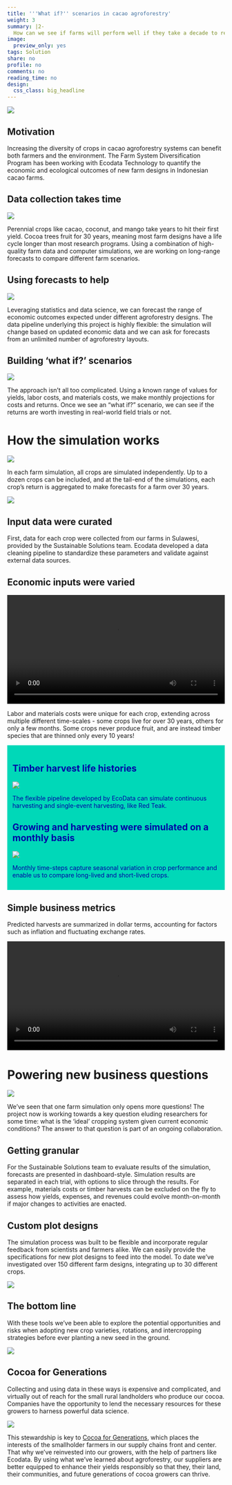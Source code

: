 ```yaml
---
title: '''What if?'' scenarios in cacao agroforestry'
weight: 3
summary: |2-
  How can we see if farms will perform well if they take a decade to reach maturity? Using a combination of farm data and computer simulations, we can see how things will play out before planting a single seed.
image:
  preview_only: yes
tags: Solution
share: no
profile: no
comments: no
reading_time: no
design:
  css_class: big_headline
---
```


<style>
p.caption {
  font-size: 0.8em;
  padding: 0px 0px 40px 0px;
}
qt {
  color: #525252;
}
</style>

<img src="landscape.jpg" style="border-radius: 5%;" />

## Motivation

Increasing the diversity of crops in cacao agroforestry systems can benefit both farmers and the environment. The Farm System Diversification Program has been working with Ecodata Technology to quantify the economic and ecological outcomes of new farm designs in Indonesian cacao farms.

## Data collection takes time

<img src="collection.jpg" style="border-radius: 5%;" />

Perennial crops like cacao, coconut, and mango take years to hit their first yield. Cocoa trees fruit for 30 years, meaning most farm designs have a life cycle longer than most research programs. Using a combination of high-quality farm data and computer simulations, we are working on long-range forecasts to compare different farm scenarios.

## Using forecasts to help

<!-- The webm version loses the pause at the end, so I've retained gifs for the timelapse animations. Just uncomment to revert to the webms. -->

<!-- <video autoplay loop style="width:100%" controls src="cocoa_sim.webm"></video> -->

<img src="cocoa_mars.gif" />

Leveraging statistics and data science, we can forecast the range of economic outcomes expected under different agroforestry designs. The data pipeline underlying this project is highly flexible: the simulation will change based on updated economic data and we can ask for forecasts from an unlimited number of agroforestry layouts.

## Building 'what if?' scenarios

<img src="nursury.jpg" style="border-radius: 5%;" />

The approach isn't all too complicated. Using a known range of values for yields, labor costs, and materials costs, we make monthly projections for costs and returns. Once we see an "what if?" scenario, we can see if the returns are worth investing in real-world field trials or not.

# How the simulation works

<!-- The webm version loses the pause at the end, so I've retained gifs for the two timelapse animations. Just uncomment to revert to the webms. -->

<!-- <video autoplay loop style="width:100%" controls src="facet_time.webm"></video> -->

<img src="facet_mars.gif" />

In each farm simulation, all crops are simulated independently. Up to a dozen crops can be included, and at the tail-end of the simulations, each crop's return is aggregated to make forecasts for a farm over 30 years.

<img src="agg_mars.gif" />

## Input data were curated

First, data for each crop were collected from our farms in Sulawesi, provided by the Sustainable Solutions team. Ecodata developed a data cleaning pipeline to standardize these parameters and validate against external data sources.

## Economic inputs were varied

<video autoplay loop style="width:100%" controls src="inputs.webm"></video>

Labor and materials costs were unique for each crop, extending across multiple different time-scales - some crops live for over 30 years, others for only a few months. Some crops never produce fruit, and are instead timber species that are thinned only every 10 years!

<!-- Have to use html tags rather than markdown to get the coloured box panels to look right. Copy them or just let me know which bits you'd like in boxes and I'll do it tomorrow. -->

<div style="background-color:  #00D8B8; color: #0000A5; padding: 12px">

<h2 style="color: #0000A5"> Timber harvest life histories </h2>

<img src="thinning.jpeg" style="border-radius: 5%;" />

The flexible pipeline developed by EcoData can simulate continuous harvesting and single-event harvesting, like Red Teak.

<h2 style="color: #0000A5"> Growing and harvesting were simulated on a monthly basis </h2>

<img src="run_sim.gif" />

Monthly time-steps capture seasonal variation in crop performance and enable us to compare long-lived and short-lived crops.

</div>

## Simple business metrics

Predicted harvests are summarized in dollar terms, accounting for factors such as inflation and fluctuating exchange rates.

<video autoplay loop style="width:100%" controls src="output_dots.webm"></video>

# Powering new business questions

<img src="cocoa.jpg" style="border-radius: 5%;" />

We've seen that one farm simulation only opens more questions! The project now is working towards a key question eluding researchers for some time: what is the 'ideal' cropping system given current economic conditions? The answer to that question is part of an ongoing collaboration.

## Getting granular

For the Sustainable Solutions team to evaluate results of the simulation, forecasts are presented in dashboard-style. Simulation results are separated in each trial, with options to slice through the results. For example, materials costs or timber harvests can be excluded on the fly to assess how yields, expenses, and revenues could evolve month-on-month if major changes to activities are enacted.

## Custom plot designs

The simulation process was built to be flexible and incorporate regular feedback from scientists and farmers alike. We can easily provide the specifications for new plot designs to feed into the model. To date we've investigated over 150 different farm designs, integrating up to 30 different crops.

<img src="AF Design 1.JPG" />

## The bottom line

With these tools we've been able to explore the potential opportunities and risks when adopting new crop varieties, rotations, and intercropping strategies before ever planting a new seed in the ground.

<img src="plots.jpg" style="border-radius: 5%;" />

## Cocoa for Generations

Collecting and using data in these ways is expensive and complicated, and virtually out of reach for the small rural landholders who produce our cocoa. Companies have the opportunity to lend the necessary resources for these growers to harness powerful data science.

<img src="beans.jpeg" style="border-radius: 5%;" />

This stewardship is key to [Cocoa for Generations](https://www.mars.com/sustainability-plan/cocoa-for-generations), which places the interests of the smallholder farmers in our supply chains front and center. That why we’ve reinvested into our growers, with the help of partners like Ecodata. By using what we’ve learned about agroforestry, our suppliers are better equipped to enhance their yields responsibly so that they, their land, their communities, and future generations of cocoa growers can thrive. 